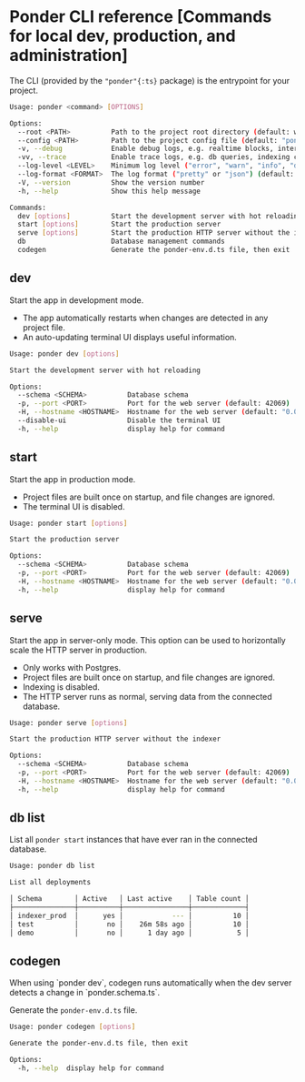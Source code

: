 
# Ponder CLI reference [Commands for local dev, production, and administration]

The CLI (provided by the `"ponder"{:ts}` package) is the entrypoint for your project.

```bash
Usage: ponder <command> [OPTIONS]

Options:
  --root <PATH>          Path to the project root directory (default: working directory)
  --config <PATH>        Path to the project config file (default: "ponder.config.ts")
  -v, --debug            Enable debug logs, e.g. realtime blocks, internal events
  -vv, --trace           Enable trace logs, e.g. db queries, indexing checkpoints
  --log-level <LEVEL>    Minimum log level ("error", "warn", "info", "debug", or "trace", default: "info")
  --log-format <FORMAT>  The log format ("pretty" or "json") (default: "pretty")
  -V, --version          Show the version number
  -h, --help             Show this help message

Commands:
  dev [options]          Start the development server with hot reloading
  start [options]        Start the production server
  serve [options]        Start the production HTTP server without the indexer
  db                     Database management commands
  codegen                Generate the ponder-env.d.ts file, then exit
```

## dev

Start the app in development mode.

- The app automatically restarts when changes are detected in any project file.
- An auto-updating terminal UI displays useful information.

```bash
Usage: ponder dev [options]

Start the development server with hot reloading

Options:
  --schema <SCHEMA>          Database schema
  -p, --port <PORT>          Port for the web server (default: 42069)
  -H, --hostname <HOSTNAME>  Hostname for the web server (default: "0.0.0.0" or "::")
  --disable-ui               Disable the terminal UI
  -h, --help                 display help for command
```

## start

Start the app in production mode.

- Project files are built once on startup, and file changes are ignored.
- The terminal UI is disabled.

```bash
Usage: ponder start [options]

Start the production server

Options:
  --schema <SCHEMA>          Database schema
  -p, --port <PORT>          Port for the web server (default: 42069)
  -H, --hostname <HOSTNAME>  Hostname for the web server (default: "0.0.0.0" or "::")
  -h, --help                 display help for command
```

## serve

Start the app in server-only mode. This option can be used to horizontally scale the HTTP server in production.

- Only works with Postgres.
- Project files are built once on startup, and file changes are ignored.
- Indexing is disabled.
- The HTTP server runs as normal, serving data from the connected database.

```bash
Usage: ponder serve [options]

Start the production HTTP server without the indexer

Options:
  --schema <SCHEMA>          Database schema
  -p, --port <PORT>          Port for the web server (default: 42069)
  -H, --hostname <HOSTNAME>  Hostname for the web server (default: "0.0.0.0" or "::")
  -h, --help                 display help for command
```

## db list

List all `ponder start` instances that have ever ran in the connected database.

```bash
Usage: ponder db list

List all deployments

│ Schema        │ Active   │ Last active    │ Table count │
├───────────────┼──────────┼────────────────┼─────────────┤
│ indexer_prod  │      yes │            --- │          10 │
│ test          │       no │    26m 58s ago │          10 │
│ demo          │       no │      1 day ago │           5 │
```

## codegen

<Callout type="info">
  When using `ponder dev`, codegen runs automatically when the dev server
  detects a change in `ponder.schema.ts`.
</Callout>

Generate the `ponder-env.d.ts` file.

```bash
Usage: ponder codegen [options]

Generate the ponder-env.d.ts file, then exit

Options:
  -h, --help  display help for command
```
